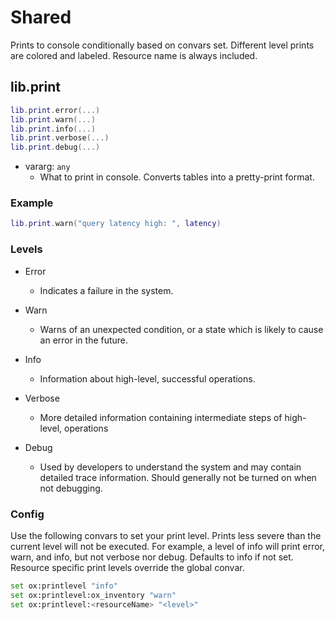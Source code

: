 
# Shared

Prints to console conditionally based on convars set. 
Different level prints are colored and labeled. 
Resource name is always included.

## lib.print

```lua copy
lib.print.error(...)
lib.print.warn(...)
lib.print.info(...)
lib.print.verbose(...)
lib.print.debug(...)
```

- vararg: `any`
  - What to print in console. Converts tables into a pretty-print format.

### Example

```lua copy
lib.print.warn("query latency high: ", latency)
```

### Levels

- Error
    - Indicates a failure in the system.

- Warn
    - Warns of an unexpected condition, or a state which is likely to cause an error in the future.

- Info
    - Information about high-level, successful operations.

- Verbose
    - More detailed information containing intermediate steps of high-level, operations

- Debug
    - Used by developers to understand the system and may contain detailed trace information.
Should generally not be turned on when not debugging.

### Config
Use the following convars to set your print level. Prints less severe than the current level will not be executed.
For example, a level of info will print error, warn, and info, but not verbose nor debug. Defaults to info if not set.
Resource specific print levels override the global convar.

```bash copy filename="server.cfg"
set ox:printlevel "info"
set ox:printlevel:ox_inventory "warn"
set ox:printlevel:<resourceName> "<level>"
```
